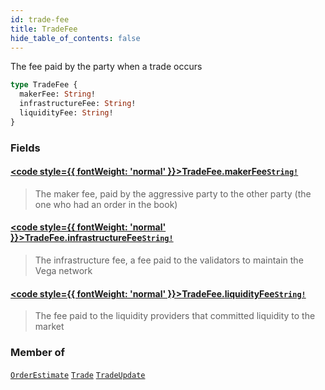 ```yaml
---
id: trade-fee
title: TradeFee
hide_table_of_contents: false
---
```








The fee paid by the party when a trade occurs

```graphql
type TradeFee {
  makerFee: String!
  infrastructureFee: String!
  liquidityFee: String!
}
```


### Fields

#### [<code style={{ fontWeight: 'normal' }}>TradeFee.<b>makerFee</b></code>](#)<Bullet />[`String!`](/docs/testnet/graphql/scalars/string) <Badge class="secondary" text="non-null"/> <Badge class="secondary" text="scalar"/>
> The maker fee, paid by the aggressive party to the other party (the one who had an order in the book)
> 

#### [<code style={{ fontWeight: 'normal' }}>TradeFee.<b>infrastructureFee</b></code>](#)<Bullet />[`String!`](/docs/testnet/graphql/scalars/string) <Badge class="secondary" text="non-null"/> <Badge class="secondary" text="scalar"/>
> The infrastructure fee, a fee paid to the validators to maintain the Vega network
> 

#### [<code style={{ fontWeight: 'normal' }}>TradeFee.<b>liquidityFee</b></code>](#)<Bullet />[`String!`](/docs/testnet/graphql/scalars/string) <Badge class="secondary" text="non-null"/> <Badge class="secondary" text="scalar"/>
> The fee paid to the liquidity providers that committed liquidity to the market
> 



### Member of

[`OrderEstimate`](/docs/testnet/graphql/objects/order-estimate)  <Badge class="secondary" text="object"/><Bullet />[`Trade`](/docs/testnet/graphql/objects/trade)  <Badge class="secondary" text="object"/><Bullet />[`TradeUpdate`](/docs/testnet/graphql/objects/trade-update)  <Badge class="secondary" text="object"/>



